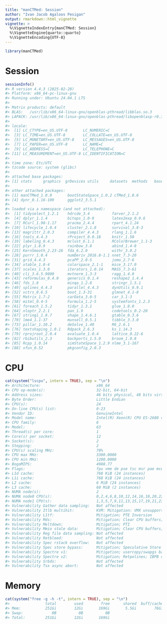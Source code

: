 ```yaml
---
title: "manCTMed: Session"
author: "Ivan Jacob Agaloos Pesigan"
output: rmarkdown::html_vignette
vignette: >
  %\VignetteIndexEntry{manCTMed: Session}
  %\VignetteEngine{quarto::quarto}
  %\VignetteEncoding{UTF-8}
---
```





``` r
library(manCTMed)
```

# Session


``` r
sessionInfo()
#> R version 4.4.3 (2025-02-28)
#> Platform: x86_64-pc-linux-gnu
#> Running under: Ubuntu 24.04.1 LTS
#> 
#> Matrix products: default
#> BLAS:   /usr/lib/x86_64-linux-gnu/openblas-pthread/libblas.so.3 
#> LAPACK: /usr/lib/x86_64-linux-gnu/openblas-pthread/libopenblasp-r0.3.26.so;  LAPACK version 3.12.0
#> 
#> locale:
#>  [1] LC_CTYPE=en_US.UTF-8       LC_NUMERIC=C              
#>  [3] LC_TIME=en_US.UTF-8        LC_COLLATE=en_US.UTF-8    
#>  [5] LC_MONETARY=en_US.UTF-8    LC_MESSAGES=en_US.UTF-8   
#>  [7] LC_PAPER=en_US.UTF-8       LC_NAME=C                 
#>  [9] LC_ADDRESS=C               LC_TELEPHONE=C            
#> [11] LC_MEASUREMENT=en_US.UTF-8 LC_IDENTIFICATION=C       
#> 
#> time zone: Etc/UTC
#> tzcode source: system (glibc)
#> 
#> attached base packages:
#> [1] stats     graphics  grDevices utils     datasets  methods   base     
#> 
#> other attached packages:
#> [1] manCTMed_1.0.9       bootStateSpace_1.0.2 cTMed_1.0.6         
#> [4] dynr_0.1.16-109      ggplot2_3.5.1       
#> 
#> loaded via a namespace (and not attached):
#>  [1] tidyselect_1.2.1    hdrcde_3.4          farver_2.1.2       
#>  [4] dplyr_1.1.4         bitops_1.0-9        latex2exp_0.9.6    
#>  [7] RCurl_1.98-1.17     pracma_2.4.4        rpart_4.1.24       
#> [10] lifecycle_1.0.4     cluster_2.1.8       survival_3.8-3     
#> [13] magrittr_2.0.3      compiler_4.4.3      rlang_1.1.6        
#> [16] tools_4.4.3         rProject_0.0.18     knitr_1.50         
#> [19] labeling_0.4.3      mclust_6.1.1        RColorBrewer_1.1-3 
#> [22] plyr_1.8.9          rainbow_3.8         abind_1.4-8        
#> [25] KernSmooth_2.23-26  fda_6.2.0           withr_3.0.2        
#> [28] purrr_1.0.4         numDeriv_2016.8-1.1 nnet_7.3-20        
#> [31] grid_4.4.3          pcaPP_2.0-5         jomo_2.7-6         
#> [34] xtable_1.8-4        colorspace_2.1-1    mice_3.17.0        
#> [37] scales_1.3.0        iterators_1.0.14    MASS_7.3-61        
#> [40] cli_3.6.5.9000      mvtnorm_1.3-3       ragg_1.4.0         
#> [43] reformulas_0.4.0    generics_0.1.4      reshape2_1.4.4     
#> [46] fds_1.8             minqa_1.2.8         stringr_1.5.1      
#> [49] splines_4.4.3       parallel_4.4.3      dynUtils_0.9.1     
#> [52] vctrs_0.6.5         boot_1.3-31         glmnet_4.1-8       
#> [55] Matrix_1.7-2        carData_3.0-5       car_3.1-3          
#> [58] mitml_0.4-5         Formula_1.2-5       systemfonts_1.2.3  
#> [61] foreach_1.5.2       tidyr_1.3.1         glue_1.8.0         
#> [64] nloptr_2.2.1        pan_1.9             codetools_0.2-20   
#> [67] stringi_1.8.7       shape_1.4.6.1       gtable_0.3.6       
#> [70] lme4_1.1-37         munsell_0.5.1       tibble_3.3.0       
#> [73] pillar_1.10.2       deSolve_1.40        R6_2.6.1           
#> [76] textshaping_1.0.1   Rdpack_2.6.3        ks_1.14.3          
#> [79] rprojroot_2.0.4     evaluate_1.0.4      lattice_0.22-6     
#> [82] rbibutils_2.3       backports_1.5.0     broom_1.0.8        
#> [85] Rcpp_1.0.14         simStateSpace_1.2.9 nlme_3.1-167       
#> [88] xfun_0.52           pkgconfig_2.0.3
```

# CPU


``` r
cat(system("lscpu", intern = TRUE), sep = "\n")
#> Architecture:                         x86_64
#> CPU op-mode(s):                       32-bit, 64-bit
#> Address sizes:                        46 bits physical, 48 bits virtual
#> Byte Order:                           Little Endian
#> CPU(s):                               24
#> On-line CPU(s) list:                  0-23
#> Vendor ID:                            GenuineIntel
#> Model name:                           Intel(R) Xeon(R) CPU E5-2680 v3 @ 2.50GHz
#> CPU family:                           6
#> Model:                                63
#> Thread(s) per core:                   1
#> Core(s) per socket:                   12
#> Socket(s):                            2
#> Stepping:                             2
#> CPU(s) scaling MHz:                   70%
#> CPU max MHz:                          3300.0000
#> CPU min MHz:                          1200.0000
#> BogoMIPS:                             4988.77
#> Flags:                                fpu vme de pse tsc msr pae mce cx8 apic sep mtrr pge mca cmov pat pse36 clflush dts acpi mmx fxsr sse sse2 ss ht tm pbe syscall nx pdpe1gb rdtscp lm constant_tsc arch_perfmon pebs bts rep_good nopl xtopology nonstop_tsc cpuid aperfmperf pni pclmulqdq dtes64 monitor ds_cpl smx est tm2 ssse3 sdbg fma cx16 xtpr pdcm pcid dca sse4_1 sse4_2 x2apic movbe popcnt tsc_deadline_timer aes xsave avx f16c rdrand lahf_lm abm cpuid_fault epb invpcid_single pti ssbd ibrs ibpb stibp fsgsbase tsc_adjust bmi1 avx2 smep bmi2 erms invpcid cqm xsaveopt cqm_llc cqm_occup_llc dtherm ida arat pln pts md_clear flush_l1d
#> L1d cache:                            768 KiB (24 instances)
#> L1i cache:                            768 KiB (24 instances)
#> L2 cache:                             6 MiB (24 instances)
#> L3 cache:                             60 MiB (2 instances)
#> NUMA node(s):                         2
#> NUMA node0 CPU(s):                    0,2,4,6,8,10,12,14,16,18,20,22
#> NUMA node1 CPU(s):                    1,3,5,7,9,11,13,15,17,19,21,23
#> Vulnerability Gather data sampling:   Not affected
#> Vulnerability Itlb multihit:          KVM: Mitigation: VMX unsupported
#> Vulnerability L1tf:                   Mitigation; PTE Inversion
#> Vulnerability Mds:                    Mitigation; Clear CPU buffers; SMT disabled
#> Vulnerability Meltdown:               Mitigation; PTI
#> Vulnerability Mmio stale data:        Mitigation; Clear CPU buffers; SMT disabled
#> Vulnerability Reg file data sampling: Not affected
#> Vulnerability Retbleed:               Not affected
#> Vulnerability Spec rstack overflow:   Not affected
#> Vulnerability Spec store bypass:      Mitigation; Speculative Store Bypass disabled via prctl
#> Vulnerability Spectre v1:             Mitigation; usercopy/swapgs barriers and __user pointer sanitization
#> Vulnerability Spectre v2:             Mitigation; Retpolines; IBPB conditional; IBRS_FW; RSB filling; PBRSB-eIBRS Not affected; BHI Not affected
#> Vulnerability Srbds:                  Not affected
#> Vulnerability Tsx async abort:        Not affected
```

# Memory


``` r
cat(system("free -g -h -t", intern = TRUE), sep = "\n")
#>                total        used        free      shared  buff/cache   available
#> Mem:           251Gi        12Gi       169Gi       5.5Gi        76Gi       239Gi
#> Swap:             0B          0B          0B
#> Total:         251Gi        12Gi       169Gi
```
